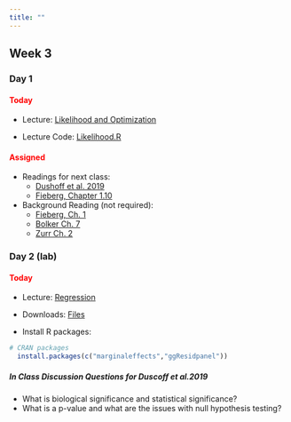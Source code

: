 ```yaml
---
title: ""
---
```


## Week 3

### Day 1

#### [Today]{style="color:red;"}

-   Lecture: <a href="/FW680A4/likelihood.qmd">Likelihood and Optimization</a>

-   Lecture Code: <a href="/FW680A4/likelihood.R">Likelihood.R</a>

#### [Assigned]{style="color:red;"}

-   Readings for next class: 
    - <a href="/readings/Dushoff et al. 2019.pdf">Dushoff et al. 2019</a>
    - <a href="https://statistics4ecologists-v2.netlify.app/linreg#hypothesis-tests-and-p-values">Fieberg, Chapter 1.10</a>

- Background Reading (not required): 
  - [Fieberg, Ch. 1](https://statistics4ecologists-v2.netlify.app/linreg) 
  - [Bolker Ch. 7](/readings/Bolker 2007 Chapter 7.pdf) 
  - [Zurr Ch. 2](/readings/Zurr et al Chapter 2.pdf)


### Day 2 (lab)

#### [Today]{style="color:red;"}

-   Lecture: <a href="/FW680A4/regression.qmd">Regression</a>

-   Downloads: <a href="/classfiles/regressionlab/week3files.zip">Files</a>

-   Install R packages:

```r
# CRAN packages
  install.packages(c("marginaleffects","ggResidpanel"))
```

##### **In Class Discussion Questions for Duscoff et al.2019**

-   What is biological significance and statistical significance?
-   What is a p-value and what are the issues with null hypothesis testing?







